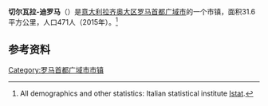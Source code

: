 {{Infobox Italian comune
| name                = 切尔瓦拉-迪罗马
| official_name       =  
| native_name         = Cervara di Roma
| image_skyline       = Cervara di Roma.jpg
| imagesize           = 
| image_caption       = 全景图
| image_shield        = CervaradiRoma-Stemma.png
| image_map           = 
| map_caption         = 
| pushpin_label_position = 
| coordinates         = {{coord|41|59|N|13|4|E|type:city(465)_region:IT|display=inline}}
| region              = [[拉齐奥大区|拉齐奥大区]]
| province            = [[羅馬首都廣域市|羅馬首都廣域市]]
| frazioni            = 
| mayor_party         = 
| mayor               = Adriano Alivernini
| area_footnotes      = 
| area_total_km2      = 31.75
| population_footnotes = 
| population_total    = 444
| population_as_of    = 30 June 2017<ref name="istat"/>
| pop_density_footnotes = 
| population_demonym  = Cervaroli
| elevation_footnotes = 
| elevation_m         = 1053
| postal_code         = 00020
| area_code           = 0774
| website             = {{official website|http://www.comune.cervaradiroma.rm.it/}}
| footnotes           = 
}}
'''切尔瓦拉-迪罗马'''（{{lang-it|Cervara di Roma}}）是[[意大利|意大利]][[拉齐奥大区|拉齐奥大区]][[罗马首都广域市|罗马首都广域市]]的一个市镇，面积31.6平方公里，人口471人（2015年）。<ref name="istat">All demographics and other statistics: Italian statistical institute [[National_Institute_of_Statistics_(Italy)|Istat]].</ref>   

==参考资料==
{{refs}}

{{羅馬首都廣域市市鎮}}
{{normdaten}}
{{Italy-geo-stub}}

{{DEFAULTSORT:Cervara di Roma}}
[[Category:罗马首都广域市市镇|Category:罗马首都广域市市镇]]
